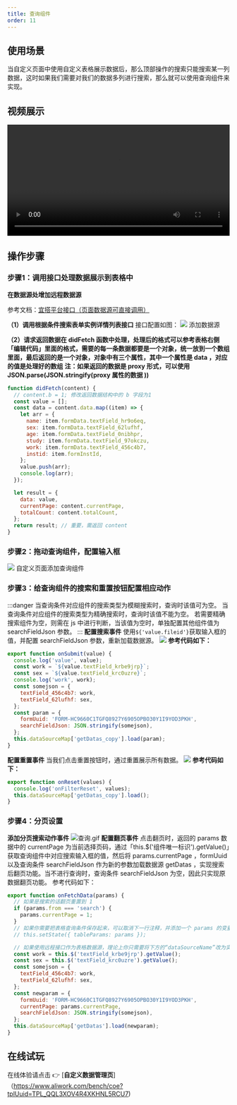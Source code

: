 ```yaml
---
title: 查询组件
order: 11
---
```


## 使用场景

当自定义页面中使用自定义表格展示数据后，那么顶部操作的搜索只能搜索某一列数据，这时如果我们需要对我们的数据多列进行搜索，那么就可以使用查询组件来实现。

## 视频展示

<video width="100%" controls>
  <source
    src="https://cloud.video.taobao.com/play/u/null/p/1/e/6/t/1/d/ud/365825694505.mp4"
    type="video/mp4"
  ></source>
</video>

## 操作步骤

### 步骤1：调用接口处理数据展示到表格中

**在数据源处增加远程数据源**

参考文档：[宜搭平台接口（页面数据源可直接调用）](https://www.yuque.com/yida/support/aql605?view=doc_embed&inner=936pox)

**（1）调用根据条件搜索表单实例详情列表接口**
接口配置如图：
![](https://img.alicdn.com/imgextra/i3/O1CN01B09tXm1vxyBzl9k41_!!6000000006240-2-tps-2754-1246.png_.webp)
添加数据源

**（2）请求返回数据在 didFetch 函数中处理，处理后的格式可以参考表格右侧「编辑代码」里面的格式，需要的每一条数据都要是一个对象，统一放到一个数组里面，最后返回的是一个对象，对象中有三个属性，其中一个属性是 data ，对应的值是处理好的数组**
**注：如果返回的数据是 proxy 形式，可以使用 JSON.parse(JSON.stringify(proxy 属性的数据 ))**

```javascript
function didFetch(content) {
  // content.b = 1; 修改返回数据结构中的 b 字段为1
  const value = [];
  const data = content.data.map((item) => {
    let arr = {
      name: item.formData.textField_hr9o6eq,
      sex: item.formData.textField_62lufhf,
      age: item.formData.textField_0nibhpr,
      study: item.formData.textField_97okczu,
      work: item.formData.textField_456c4b7,
      instid: item.formInstId,
    };
    value.push(arr);
    console.log(arr);
  });

  let result = {
    data: value,
    currentPage: content.currentPage,
    totalCount: content.totalCount,
  };
  return result; // 重要，需返回 content
}
```

### 步骤2：拖动查询组件，配置输入框

![](https://img.alicdn.com/imgextra/i4/O1CN01gtDMHL1IeUKRow8XB_!!6000000000918-2-tps-2878-1316.png_.webp)
自定义页面添加查询组件

### 步骤3：给查询组件的搜索和重置按钮配置相应动作

:::danger
当查询条件对应组件的搜索类型为模糊搜索时，查询时该值可为空。
当查询条件对应组件的搜索类型为精确搜索时，查询时该值不能为空。
若需要精确搜索组件为空，则需在 js 中进行判断，当该值为空时，单独配置其他组件值为 searchFieldJson 参数。
:::
**配置搜索事件**
使用`${'value.fileid'}`获取输入框的值，并配置 searchFieldJson 参数，重新加载数据源。
![](https://img.alicdn.com/imgextra/i1/O1CN01LlFBpc1uBajtL004W_!!6000000005999-2-tps-2878-1292.png_.webp)
**参考代码如下：**

```javascript
export function onSubmit(value) {
  console.log('value', value);
  const work = `${value.textField_krbe9jrp}`;
  const sex = `${value.textField_krc0uzre}`;
  console.log('work', work);
  const somejson = {
    textField_456c4b7: work,
    textField_62lufhf: sex,
  };
  const param = {
    formUuid: 'FORM-HC9660C1TGFQ8927Y6905OPBO30Y1I9YOD3PKH',
    searchFieldJson: JSON.stringify(somejson),
  };
  this.dataSourceMap['getDatas_copy'].load(param);
}
```

**配置重置事件**
当我们点击重置按钮时，通过重置展示所有数据。
![](https://img.alicdn.com/imgextra/i3/O1CN012qwHHo1SPxvgNklQG_!!6000000002240-2-tps-1575-733.png_.webp)
**参考代码如下：**

```javascript
export function onReset(values) {
  console.log('onFilterReset', values);
  this.dataSourceMap['getDatas_copy'].load();
}
```

### 步骤4：分页设置

**添加分页搜索动作事件**
![查询.gif](https://img.alicdn.com/imgextra/i4/O1CN01iqZWa828c4FqudVLB_!!6000000007952-1-tps-1378-689.gif)
**配置翻页事件**
点击翻页时，返回的 params 数据中的 currentPage 为当前选择页码，通过「this.$('组件唯一标识').getValue()」获取查询组件中对应搜索输入框的值，然后将 params.currentPage ，formUuid 以及查询条件 searchFieldJson 作为新的参数加载数据源 getDatas ，实现搜索后翻页功能。当不进行查询时，查询条件 searchFieldJson 为空，因此只实现原数据翻页功能。
参考代码如下：

```javascript
export function onFetchData(params) {
  // 如果是搜索的话翻页重置到 1
  if (params.from === 'search') {
    params.currentPage = 1;
  }
  // 如果你需要把表格查询条件保存起来，可以取消下一行注释，并添加一个 params 的变量类型数据源
  // this.setState({ tableParams: params });

  // 如果使用远程接口作为表格数据源，理论上你只需要将下方的“dataSourceName”改为实际的数据源名称即可
  const work = this.$('textField_krbe9jrp').getValue();
  const sex = this.$('textField_krc0uzre').getValue();
  const somejson = {
    textField_456c4b7: work,
    textField_62lufhf: sex,
  };
  const newparam = {
    formUuid: 'FORM-HC9660C1TGFQ8927Y6905OPBO30Y1I9YOD3PKH',
    currentPage: params.currentPage,
    searchFieldJson: JSON.stringify(somejson),
  };
  this.dataSourceMap['getDatas'].load(newparam);
}
```

## 在线试玩

在线体验请点击 👉 [**自定义数据管理页**]（https://www.aliwork.com/bench/coe?tplUuid=TPL_QQL3XOV4R4XKHNL5RCU7)
​

